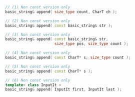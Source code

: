 ```cpp
// (1) Non const version only
basic_string& append( size_type count, CharT ch );

// (2) Non const version only
basic_string& append( const basic_string& str );

// (3) Non const version only
basic_string& append( const basic_string& str,
                      size_type pos, size_type count );

// (4) Non const version only
basic_string& append( const CharT* s, size_type count );

// (5) Non const version only
basic_string& append( const CharT* s );

// (6) Non const version only
template< class InputIt >
basic_string& append( InputIt first, InputIt last );
```
